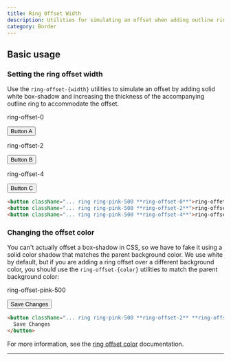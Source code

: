 ```yaml
---
title: Ring Offset Width
description: Utilities for simulating an offset when adding outline rings.
category: Border
---
```



## Basic usage

### Setting the ring offset width

Use the `ring-offset-{width}` utilities to simulate an offset by adding solid white box-shadow and increasing the thickness of the accompanying outline ring to accommodate the offset.

<Example>
  <div className="grid grid-cols-1 sm:grid-cols-3 gap-4 text-white text-sm text-center font-bold leading-6">
    <div className="flex flex-col items-center shrink-0">
      <p className="font-medium text-sm font-mono text-slate-500 text-center mb-3 dark:text-slate-400">ring-offset-0</p>
      <button className="px-4 py-2 font-semibold text-sm bg-white text-slate-700 border border-slate-300 rounded-md shadow-sm ring-2 ring-offset-slate-50 ring-pink-500 ring-offset-0 dark:bg-slate-700 dark:text-slate-200 dark:border-transparent dark:ring-offset-slate-900">Button A</button>
    </div>
    <div className="flex flex-col items-center shrink-0">
      <p className="font-medium text-sm font-mono text-slate-500 text-center mb-3 dark:text-slate-400">ring-offset-2</p>
      <button className="px-4 py-2 font-semibold text-sm bg-white text-slate-700 border border-slate-300 rounded-md shadow-sm ring-2 ring-offset-slate-50 ring-pink-500 ring-offset-2 dark:bg-slate-700 dark:text-slate-200 dark:border-transparent dark:ring-offset-slate-900">Button B</button>
    </div>
    <div className="flex flex-col items-center shrink-0">
      <p className="font-medium text-sm font-mono text-slate-500 text-center mb-3 dark:text-slate-400">ring-offset-4</p>
      <button className="px-4 py-2 font-semibold text-sm bg-white text-slate-700 border border-slate-300 rounded-md shadow-sm ring-2 ring-offset-slate-50 ring-pink-500 ring-offset-4 dark:bg-slate-700 dark:text-slate-200 dark:border-transparent dark:ring-offset-slate-900">Button C</button>
    </div>
  </div>
</Example>

```html
<button className="... ring ring-pink-500 **ring-offset-0**">ring-offet-0</button>
<button className="... ring ring-pink-500 **ring-offset-2**">ring-offset-2</button>
<button className="... ring ring-pink-500 **ring-offset-4**">ring-offset-4</button>
```

### Changing the offset color

You can't actually offset a box-shadow in CSS, so we have to fake it using a solid color shadow that matches the parent background color. We use white by default, but if you are adding a ring offset over a different background color, you should use the `ring-offset-{color}` utilities to match the parent background color:

<Example>
  <div className="grid place-content-center text-white text-sm text-center font-bold leading-6">
    <div className="flex flex-col items-center shrink-0">
      <p className="font-medium text-sm font-mono text-slate-500 text-center mb-3 dark:text-slate-400">ring-offset-pink-500</p>
      <button className="px-4 py-2 font-semibold text-sm bg-white text-slate-700 border border-slate-300 rounded-md shadow-sm ring-2 ring-offset-4 ring-offset-pink-100 ring-pink-500 dark:bg-slate-700 dark:text-slate-200 dark:border-transparent">Save Changes</button>
    </div>
  </div>
</Example>

```html
<button className="... ring ring-pink-500 **ring-offset-2** **ring-offset-pink-100**">
  Save Changes
</button>
```

For more information, see the [ring offset color](/docs/ring-offset-color) documentation.

---
